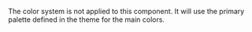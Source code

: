 The color system is not applied to this component.
It will use the primary palette defined in the theme for the main colors.

